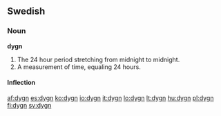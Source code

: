 ==Swedish==

===Noun===
'''dygn'''

# The 24 hour period stretching from midnight to midnight.
# A measurement of time, equaling 24 hours.

====Inflection====
{{sv-noun|gender=Neuter|dygn|dygnet|dygn|dygnen|dygns|dygnets|dygns|dygnens}}

[[af:dygn]]
[[es:dygn]]
[[ko:dygn]]
[[io:dygn]]
[[it:dygn]]
[[lo:dygn]]
[[lt:dygn]]
[[hu:dygn]]
[[pl:dygn]]
[[fi:dygn]]
[[sv:dygn]]